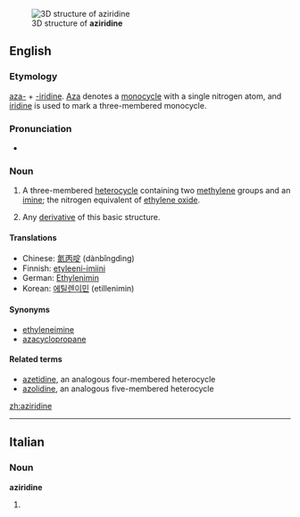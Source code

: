[[Image:Aziridine3d.png|thumb|3D structure of '''aziridine''']]
==English==

===Etymology===

[[aza-]] + [[-iridine]].  [[aza|Aza]] denotes a [[monocycle]] with a single nitrogen atom, and [[iridine]] is used to mark a three-membered monocycle.

===Pronunciation===
*{{IPA|əˈzirɪdin}}

===Noun===
{{wikipedia}}
{{en-noun}}
# {{organic compound}} A three-membered [[heterocycle]] containing two [[methylene]] groups and an [[imine]]; the nitrogen equivalent of [[ethylene oxide]].
# {{by extension}} Any [[derivative]] of this basic structure.

====Translations====
{{trans-top|three-membered heterocycle}}
*Chinese: [[氮丙啶]] (dànbǐngdìng)
*Finnish: [[etyleeni-imiini]]
*German: [[Ethylenimin]] {{n}}
*Korean: [[에틸렌이민]] (etillenimin)
{{trans-bottom}}

====Synonyms====
*[[ethyleneimine]]
*[[azacyclopropane]]

====Related terms====
*[[azetidine]], an analogous four-membered heterocycle
*[[azolidine]], an analogous five-membered heterocycle

[[zh:aziridine]]

----
==Italian==

===Noun===
'''aziridine''' {{f}}

# {{plural of|[[aziridina]]|lang=Italian}}
{{rfc-auto}}
